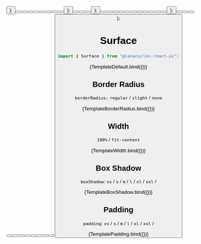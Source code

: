 
<Meta title="General/Surface" component={Surface} />

  <Surface>
    <Button type="tinted" text="Surface" />
  </Surface>
);

  <div style={{ display: "flex", flexDirection: "column", gap: "16px" }}>
    <Surface {...args} borderRadius="slight">
      <div style={{ display: "flex", gap: "6px" }}>
        <Button type="tinted" text="Surface 1" />
        <Button type="tinted" text="Surface 2" />
        <Button type="tinted" text="Surface 3" />
      </div>
    </Surface>
    <Surface {...args} borderRadius="regular">
      <div style={{ display: "flex", gap: "6px" }}>
        <Button type="tinted" text="Surface 1" />
        <Button type="tinted" text="Surface 2" />
        <Button type="tinted" text="Surface 3" />
      </div>
    </Surface>
    <Surface {...args} borderRadius="none">
      <div style={{ display: "flex", gap: "6px" }}>
        <Button type="tinted" text="Surface 1" />
        <Button type="tinted" text="Surface 2" />
        <Button type="tinted" text="Surface 3" />
      </div>
    </Surface>
  </div>
);

  <div style={{ display: "flex", flexDirection: "column", gap: "16px" }}>
    <Surface {...args} fullWidth={true}>
      <div style={{ display: "flex", gap: "6px" }}>
        <Button type="tinted" text="Surface 1" />
        <Button type="tinted" text="Surface 2" />
      </div>
    </Surface>
    <Surface {...args} fullWidth={false}>
      <div style={{ display: "flex", gap: "6px" }}>
        <Button type="tinted" text="Surface 1" />
        <Button type="tinted" text="Surface 2" />
      </div>
    </Surface>
  </div>
);

  <div style={{ display: "flex", flexDirection: "column", gap: "16px" }}>
    <Surface {...args} boxShadow={"xs"}>
      <div style={{ display: "flex", gap: "6px" }}>
        <Button type="tinted" text="Surface 1" />
        <Button type="tinted" text="Surface 2" />
      </div>
    </Surface>
    <Surface {...args} boxShadow={"s"}>
      <div style={{ display: "flex", gap: "6px" }}>
        <Button type="tinted" text="Surface 1" />
        <Button type="tinted" text="Surface 2" />
      </div>
    </Surface>
    <Surface {...args} boxShadow={"m"}>
      <div style={{ display: "flex", gap: "6px" }}>
        <Button type="tinted" text="Surface 1" />
        <Button type="tinted" text="Surface 2" />
      </div>
    </Surface>
    <Surface {...args} boxShadow={"l"}>
      <div style={{ display: "flex", gap: "6px" }}>
        <Button type="tinted" text="Surface 1" />
        <Button type="tinted" text="Surface 2" />
      </div>
    </Surface>
    <Surface {...args} boxShadow={"xl"}>
      <div style={{ display: "flex", gap: "6px" }}>
        <Button type="tinted" text="Surface 1" />
        <Button type="tinted" text="Surface 2" />
      </div>
    </Surface>
    <Surface {...args} boxShadow={"xxl"}>
      <div style={{ display: "flex", gap: "6px" }}>
        <Button type="tinted" text="Surface 1" />
        <Button type="tinted" text="Surface 2" />
      </div>
    </Surface>
  </div>
);

  <div style={{ display: "flex", flexDirection: "column", gap: "16px" }}>
    <Surface {...args} padding={"xs"}>
      <div style={{ display: "flex", gap: "6px" }}>
        <Button type="tinted" text="Surface 1" />
        <Button type="tinted" text="Surface 2" />
      </div>
    </Surface>
    <Surface {...args} padding={"s"}>
      <div style={{ display: "flex", gap: "6px" }}>
        <Button type="tinted" text="Surface 1" />
        <Button type="tinted" text="Surface 2" />
      </div>
    </Surface>
    <Surface {...args} padding={"m"}>
      <div style={{ display: "flex", gap: "6px" }}>
        <Button type="tinted" text="Surface 1" />
        <Button type="tinted" text="Surface 2" />
      </div>
    </Surface>
    <Surface {...args} padding={"l"}>
      <div style={{ display: "flex", gap: "6px" }}>
        <Button type="tinted" text="Surface 1" />
        <Button type="tinted" text="Surface 2" />
      </div>
    </Surface>
    <Surface {...args} padding={"xl"}>
      <div style={{ display: "flex", gap: "6px" }}>
        <Button type="tinted" text="Surface 1" />
        <Button type="tinted" text="Surface 2" />
      </div>
    </Surface>
    <Surface {...args} padding={"xxl"}>
      <div style={{ display: "flex", gap: "6px" }}>
        <Button type="tinted" text="Surface 1" />
        <Button type="tinted" text="Surface 2" />
      </div>
    </Surface>
  </div>
);

# Surface

```jsx
import { Surface } from "@lanaco/lnc-react-ui";
```

<Canvas>
  <Story name="Default">{TemplateDefault.bind({})}</Story>
</Canvas>

<ArgsTable story="Default" />

## Border Radius

`borderRadius:` `regular` / `slight` / `none`

<Canvas>
  <Story name="Border Radius">{TemplateBorderRadius.bind({})}</Story>
</Canvas>

## Width

`100%` / `fit-content`

<Canvas>
  <Story name="Width">{TemplateWidth.bind({})}</Story>
</Canvas>

## Box Shadow

`boxShadow`: `xs` / `s` / `m` / `l` / `xl` / `xxl` /

<Canvas>
  <Story name="Box Shadow">{TemplateBoxShadow.bind({})}</Story>
</Canvas>

## Padding

`padding`: `xs` / `s` / `m` / `l` / `xl` / `xxl` /

<Canvas>
  <Story name="Padding">{TemplatePadding.bind({})}</Story>
</Canvas>
